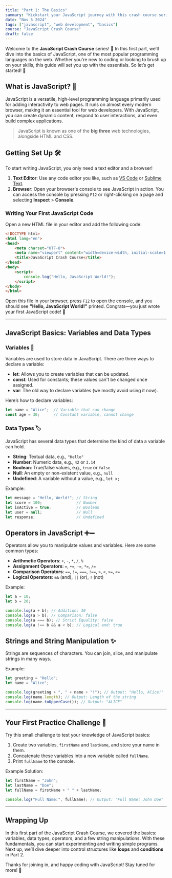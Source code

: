 ```yaml
---
title: "Part 1: The Basics"
summary: "Kickstart your JavaScript journey with this crash course series! In Part 1, we’ll introduce JavaScript’s basics, covering variables, data types, operators, and simple syntax."
date: "Nov 5 2024"
tags: ["javascript", "web development", "basics"]
course: "JavaScript Crash Course"
draft: false
---
```


Welcome to the **JavaScript Crash Course** series! 🎉 In this first part, we’ll dive into the basics of JavaScript, one of the most popular programming languages on the web. Whether you're new to coding or looking to brush up on your skills, this guide will set you up with the essentials. So let’s get started! 🚀

## What is JavaScript? 🤔

JavaScript is a versatile, high-level programming language primarily used for adding interactivity to web pages. It runs on almost every modern browser, making it an essential tool for web developers. With JavaScript, you can create dynamic content, respond to user interactions, and even build complex applications.

> JavaScript is known as one of the **big three** web technologies, alongside HTML and CSS.

## Getting Set Up 🛠️

To start writing JavaScript, you only need a text editor and a browser!

1. **Text Editor**: Use any code editor you like, such as [VS Code](https://code.visualstudio.com/) or [Sublime Text](https://www.sublimetext.com/).
2. **Browser**: Open your browser's console to see JavaScript in action. You can access the console by pressing `F12` or right-clicking on a page and selecting **Inspect** > **Console**.

### Writing Your First JavaScript Code

Open a new HTML file in your editor and add the following code:

```html
<!DOCTYPE html>
<html lang="en">
<head>
    <meta charset="UTF-8">
    <meta name="viewport" content="width=device-width, initial-scale=1.0">
    <title>JavaScript Crash Course</title>
</head>
<body>
    <script>
        console.log("Hello, JavaScript World!");
    </script>
</body>
</html>
```

Open this file in your browser, press `F12` to open the console, and you should see **"Hello, JavaScript World!"** printed. Congrats—you just wrote your first JavaScript code! 🎉

---

## JavaScript Basics: Variables and Data Types

### Variables 🧮

Variables are used to store data in JavaScript. There are three ways to declare a variable:

- **let**: Allows you to create variables that can be updated.
- **const**: Used for constants; these values can't be changed once assigned.
- **var**: The old way to declare variables (we mostly avoid using it now).

Here’s how to declare variables:

```javascript
let name = "Alice";  // Variable that can change
const age = 30;      // Constant variable, cannot change
```

### Data Types 🏷️

JavaScript has several data types that determine the kind of data a variable can hold.

- **String**: Textual data, e.g., `"Hello"`
- **Number**: Numeric data, e.g., `42` or `3.14`
- **Boolean**: True/false values, e.g., `true` or `false`
- **Null**: An empty or non-existent value, e.g., `null`
- **Undefined**: A variable without a value, e.g., `let x;`

Example:

```javascript
let message = "Hello, World!"; // String
let score = 100;               // Number
let isActive = true;           // Boolean
let user = null;               // Null
let response;                  // Undefined
```

## Operators in JavaScript ➕➖

Operators allow you to manipulate values and variables. Here are some common types:

- **Arithmetic Operators**: `+`, `-`, `*`, `/`, `%`
- **Assignment Operators**: `=`, `+=`, `-=`, `*=`, `/=`
- **Comparison Operators**: `==`, `!=`, `===`, `!==`, `>`, `<`, `>=`, `<=`
- **Logical Operators**: `&&` (and), `||` (or), `!` (not)

Example:

```javascript
let a = 10;
let b = 20;

console.log(a + b); // Addition: 30
console.log(a > b); // Comparison: false
console.log(a === b); // Strict Equality: false
console.log(a !== b && a < b); // Logical and: true
```

## Strings and String Manipulation ✨

Strings are sequences of characters. You can join, slice, and manipulate strings in many ways.

Example:

```javascript
let greeting = "Hello";
let name = "Alice";

console.log(greeting + ", " + name + "!"); // Output: "Hello, Alice!"
console.log(name.length); // Output: Length of the string
console.log(name.toUpperCase()); // Output: "ALICE"
```

---

## Your First Practice Challenge 🚀

Try this small challenge to test your knowledge of JavaScript basics:

1. Create two variables, `firstName` and `lastName`, and store your name in them.
2. Concatenate these variables into a new variable called `fullName`.
3. Print `fullName` to the console.

Example Solution:

```javascript
let firstName = "John";
let lastName = "Doe";
let fullName = firstName + " " + lastName;

console.log("Full Name:", fullName); // Output: "Full Name: John Doe"
```

---

## Wrapping Up

In this first part of the JavaScript Crash Course, we covered the basics: variables, data types, operators, and a few string manipulations. With these fundamentals, you can start experimenting and writing simple programs. Next up, we’ll dive deeper into control structures like **loops** and **conditions** in Part 2.

Thanks for joining in, and happy coding with JavaScript! Stay tuned for more! 🥳